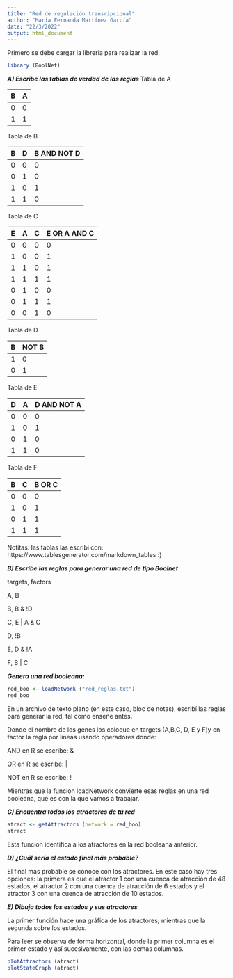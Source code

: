 ---
title: "Red de regulación transripcional"
author: "María Fernanda Martínez García"
date: "22/3/2022"
output: html_document
---
Primero se debe cargar la libreria para realizar la red:
```{r}
library (BoolNet)
```

***A) Escribe las tablas de verdad de las reglas ***
Tabla de A 

| B | A |
|---|---|
| 0 | 0 |
| 1 | 1 |


Tabla de B 

| B | D | B AND NOT D |
|---|---|-------------|
| 0 | 0 |      0      |
| 0 | 1 |      0      |
| 1 | 0 |      1      |
| 1 | 1 |      0      |


Tabla de C 

| E | A | C | E OR A AND C |
|---|---|---|--------------|
| 0 | 0 | 0 |       0      |
| 1 | 0 | 0 |       1      |
| 1 | 1 | 0 |       1      |
| 1 | 1 | 1 |       1      |
| 0 | 1 | 0 |       0      |
| 0 | 1 | 1 |       1      |
| 0 | 0 | 1 |       0      |


Tabla de D 

| B | NOT B |
|---|-------|
| 1 |   0   |
| 0 |   1   |


Tabla de E

| D | A | D AND NOT A |
|---|---|-------------|
| 0 | 0 |      0      |
| 1 | 0 |      1      |
| 0 | 1 |      0      |
| 1 | 1 |      0      |


Tabla de F

| B | C | B OR C |
|---|---|--------|
| 0 | 0 |    0   |
| 1 | 0 |    1   |
| 0 | 1 |    1   |
| 1 | 1 |    1   |


Notitas: las tablas las escribi con: https://www.tablesgenerator.com/markdown_tables
:)

***B) Escribe las reglas para generar una red de tipo Boolnet ***

targets, factors

A, B

B, B & !D

C, E | A & C

D, !B

E, D & !A

F, B | C

***Genera una red booleana: ***
```{r}
red_boo <- loadNetwork ("red_reglas.txt")
red_boo
```
En un archivo de texto plano (en este caso, bloc de notas), escribí las reglas para generar la red, tal como enseñe antes.

Donde el nombre de los genes los coloque en targets (A,B,C, D, E y F)y en factor la regla por lineas usando operadores donde:

AND en R se escribe: &

OR en R se escribe: |

NOT en R se escribe: !

Mientras que la funcion loadNetwork convierte esas reglas en una red booleana, que es con la que vamos a trabajar.

***C) Encuentra todos los atractores de tu red ***
```{r}
atract <- getAttractors (network = red_boo)
atract
```
Esta funcion identifica a los atractores en la red booleana anterior.

***D) ¿Cuál sería el estado final más probable? ***

El final más probable se conoce con los atractores. En este caso hay tres opciones: la primera es que el atractor 1 con una cuenca de atracción de 48 estados, el atractor 2 con una cuenca de atracción de 6 estados y el atractor 3 con una cuenca de atracción de 10 estados.

***E) Dibuja todos los estados y sus atractores***

La primer función hace una gráfica de los atractores; mientras que la segunda sobre los estados.

Para leer se observa de forma horizontal, donde la primer columna es el primer estado y así sucesivamente, con las demas columnas.

```{r}
plotAttractors (atract)
plotStateGraph (atract)
```
